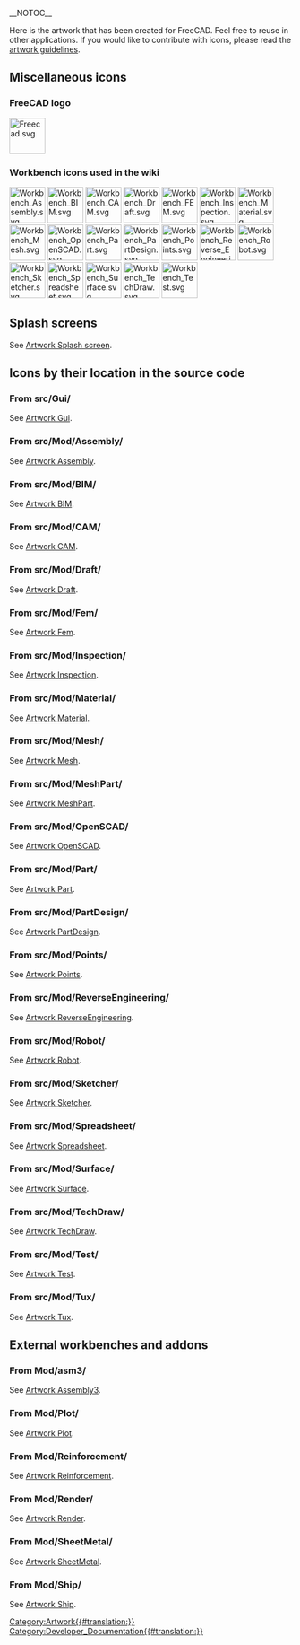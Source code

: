 __NOTOC__
<languages/>
<translate>

<!--T:190-->
Here is the artwork that has been created for FreeCAD. Feel free to reuse in other applications. If you would like to contribute with icons, please read the [[Artwork_Guidelines|artwork guidelines]].

==Miscellaneous icons== <!--T:365-->

===FreeCAD logo=== <!--T:366-->

</translate>
[[Image:Freecad.svg|64px]]
<translate>

===Workbench icons used in the wiki=== <!--T:367-->

</translate>
[[Image:Workbench_Assembly.svg|64px]]
[[Image:Workbench_BIM.svg|64px]]
[[Image:Workbench_CAM.svg|64px]]
[[Image:Workbench_Draft.svg|64px]]
[[Image:Workbench_FEM.svg|64px]]
[[Image:Workbench_Inspection.svg|64px]]
[[Image:Workbench_Material.svg|64px]]
[[Image:Workbench_Mesh.svg|64px]]
[[Image:Workbench_OpenSCAD.svg|64px]]
[[Image:Workbench_Part.svg|64px]]
[[Image:Workbench_PartDesign.svg|64px]]
[[Image:Workbench_Points.svg|64px]]
[[Image:Workbench_Reverse_Engineering.svg|64px]]
[[Image:Workbench_Robot.svg|64px]]
[[Image:Workbench_Sketcher.svg|64px]]
[[Image:Workbench_Spreadsheet.svg|64px]]
[[Image:Workbench_Surface.svg|64px]]
[[Image:Workbench_TechDraw.svg|64px]]
[[Image:Workbench_Test.svg|64px]]
<translate>

==Splash screens== <!--T:77-->

<!--T:296-->
See [[Artwork_Splash_screen|Artwork Splash screen]].

==Icons by their location in the source code== <!--T:84-->

===From src/Gui/=== <!--T:86-->

<!--T:297-->
See [[Artwork_Gui|Artwork Gui]].

===From src/Mod/Assembly/=== <!--T:381-->

<!--T:382-->
See [[Artwork_Assembly|Artwork Assembly]].

===From src/Mod/BIM/=== <!--T:383-->

<!--T:384-->
See [[Artwork_BIM|Artwork BIM]].

===From src/Mod/CAM/=== <!--T:379-->

<!--T:380-->
See [[Artwork_CAM|Artwork CAM]].

===From src/Mod/Draft/=== <!--T:306-->

<!--T:307-->
See [[Artwork_Draft|Artwork Draft]].

===From src/Mod/Fem/=== <!--T:313-->

<!--T:314-->
See [[Artwork_Fem|Artwork Fem]].

===From src/Mod/Inspection/=== <!--T:337-->

<!--T:338-->
See [[Artwork_Inspection|Artwork Inspection]].

===From src/Mod/Material/=== <!--T:182-->

<!--T:339-->
See [[Artwork_Material|Artwork Material]].

===From src/Mod/Mesh/=== <!--T:315-->

<!--T:316-->
See [[Artwork_Mesh|Artwork Mesh]].

===From src/Mod/MeshPart/=== <!--T:318-->

<!--T:340-->
See [[Artwork_MeshPart|Artwork MeshPart]].

===From src/Mod/OpenSCAD/=== <!--T:319-->

<!--T:341-->
See [[Artwork_OpenSCAD|Artwork OpenSCAD]].

===From src/Mod/Part/=== <!--T:321-->

<!--T:322-->
See [[Artwork Part|Artwork Part]].

===From src/Mod/PartDesign/=== <!--T:323-->

<!--T:324-->
See [[Artwork PartDesign|Artwork PartDesign]].

===From src/Mod/Points/=== <!--T:342-->

<!--T:343-->
See [[Artwork_Points|Artwork Points]].

===From src/Mod/ReverseEngineering/=== <!--T:346-->

<!--T:347-->
See [[Artwork_ReverseEngineering|Artwork ReverseEngineering]].

===From src/Mod/Robot/=== <!--T:348-->

<!--T:349-->
See [[Artwork_Robot|Artwork Robot]].

===From src/Mod/Sketcher/=== <!--T:331-->

<!--T:332-->
See [[Artwork_Sketcher|Artwork Sketcher]].

===From src/Mod/Spreadsheet/=== <!--T:352-->

<!--T:353-->
See [[Artwork_Spreadsheet|Artwork Spreadsheet]].

===From src/Mod/Surface/=== <!--T:355-->

<!--T:356-->
See [[Artwork_Surface|Artwork Surface]].

===From src/Mod/TechDraw/=== <!--T:357-->

<!--T:358-->
See [[Artwork_TechDraw|Artwork TechDraw]].

===From src/Mod/Test/=== <!--T:283-->

<!--T:359-->
See [[Artwork_Test|Artwork Test]].

===From src/Mod/Tux/=== <!--T:360-->

<!--T:361-->
See [[Artwork_Tux|Artwork Tux]].

==External workbenches and addons== <!--T:289-->

===From Mod/asm3/=== <!--T:375-->

<!--T:376-->
See [[Artwork_Assembly3|Artwork Assembly3]].

===From Mod/Plot/=== <!--T:329-->

<!--T:330-->
See [[Artwork_Plot|Artwork Plot]].

===From Mod/Reinforcement/=== <!--T:290-->

<!--T:364-->
See [[Artwork_Reinforcement|Artwork Reinforcement]].

===From Mod/Render/=== <!--T:377--> 

<!--T:378-->
See [[Artwork_Render|Artwork Render]].

===From Mod/SheetMetal/=== <!--T:385-->

<!--T:386-->
See [[Artwork_SheetMetal|Artwork SheetMetal]].

===From Mod/Ship/=== <!--T:350-->

<!--T:351-->
See [[Artwork_Ship|Artwork Ship]].


</translate>
[[Category:Artwork{{#translation:}}]]
[[Category:Developer_Documentation{{#translation:}}]]